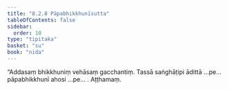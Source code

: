 ```yaml
---
title: "8.2.8 Pāpabhikkhunīsutta"
tableOfContents: false
sidebar:
  order: 10
type: "tipitaka"
basket: "su"
book: "nida"
---
```



<DynamicBreadcrumb />

<Division number="219" book="nida" bookNo="12" page="451">

<Paragraph number="1198" book="nida">
“Addasaṃ bhikkhuniṃ vehāsaṃ gacchantiṃ. Tassā saṅghāṭipi ādittā …pe…  pāpabhikkhunī ahosi …pe… .

</Paragraph>
</Division>

<Paragraph number="1199" type="center" book="nida">
Aṭṭhamaṃ.
</Paragraph>